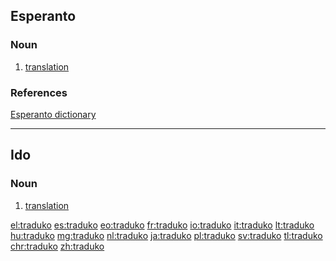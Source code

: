 ==Esperanto==
===Noun===
{{eo-head}}

# [[translation]]

===References===
[http://dictionaries.travlang.com/esperanto.html Esperanto dictionary]

----

==Ido==
===Noun===
{{io-noun|traduk}}
# [[translation]]

[[el:traduko]]
[[es:traduko]]
[[eo:traduko]]
[[fr:traduko]]
[[io:traduko]]
[[it:traduko]]
[[lt:traduko]]
[[hu:traduko]]
[[mg:traduko]]
[[nl:traduko]]
[[ja:traduko]]
[[pl:traduko]]
[[sv:traduko]]
[[tl:traduko]]
[[chr:traduko]]
[[zh:traduko]]